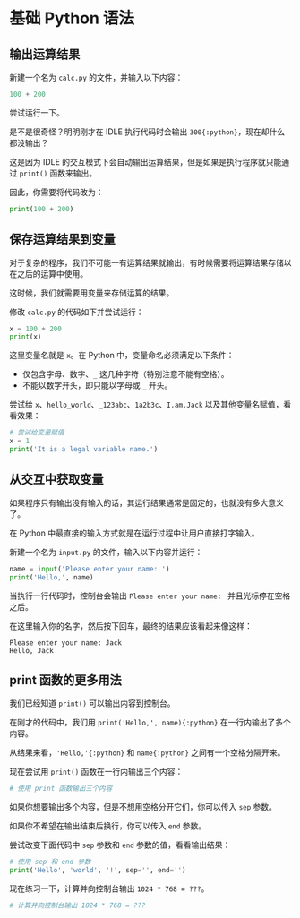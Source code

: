 
# 基础 Python 语法

## 输出运算结果

新建一个名为 `calc.py` 的文件，并输入以下内容：

```python filename="calc.py"
100 + 200
```

尝试运行一下。

是不是很奇怪？明明刚才在 IDLE 执行代码时会输出 `300{:python}`，现在却什么都没输出？

这是因为 IDLE 的交互模式下会自动输出运算结果，但是如果是执行程序就只能通过 `print()` 函数来输出。

因此，你需要将代码改为：

```python
print(100 + 200)
```

## 保存运算结果到变量

对于复杂的程序，我们不可能一有运算结果就输出，有时候需要将运算结果存储以在之后的运算中使用。

这时候，我们就需要用变量来存储运算的结果。

修改 `calc.py` 的代码如下并尝试运行：

```python filename="calc.py"
x = 100 + 200
print(x)
```

这里变量名就是 `x`。在 Python 中，变量命名必须满足以下条件：

* 仅包含字母、数字、`_` 这几种字符（特别注意不能有空格）。
* 不能以数字开头，即只能以字母或 `_` 开头。

尝试给 `x`、`hello_world`、`_123abc`、`1a2b3c`、`I.am.Jack` 以及其他变量名赋值，看看效果：

```python sandbox
# 尝试给变量赋值
x = 1
print('It is a legal variable name.')
```

## 从交互中获取变量

如果程序只有输出没有输入的话，其运行结果通常是固定的，也就没有多大意义了。

在 Python 中最直接的输入方式就是在运行过程中让用户直接打字输入。

新建一个名为 `input.py` 的文件，输入以下内容并运行：

```python filename="input.py"
name = input('Please enter your name: ')
print('Hello,', name)
```

当执行一行代码时，控制台会输出 `Please enter your name: ` 并且光标停在空格之后。

在这里输入你的名字，然后按下回车，最终的结果应该看起来像这样：

```text
Please enter your name: Jack
Hello, Jack
```

## print 函数的更多用法

我们已经知道 `print()` 可以输出内容到控制台。

在刚才的代码中，我们用 `print('Hello,', name){:python}` 在一行内输出了多个内容。

从结果来看，`'Hello,'{:python}` 和 `name{:python}` 之间有一个空格分隔开来。

现在尝试用 `print()` 函数在一行内输出三个内容：

```python sandbox
# 使用 print 函数输出三个内容
```

如果你想要输出多个内容，但是不想用空格分开它们，你可以传入 `sep` 参数。

如果你不希望在输出结束后换行，你可以传入 `end` 参数。

尝试改变下面代码中 `sep` 参数和 `end` 参数的值，看看输出结果：

```python sandbox
# 使用 sep 和 end 参数
print('Hello', 'world', '!', sep='', end='')
```

现在练习一下，计算并向控制台输出 `1024 * 768 = ???`。

```python sandbox
# 计算并向控制台输出 1024 * 768 = ???
```
